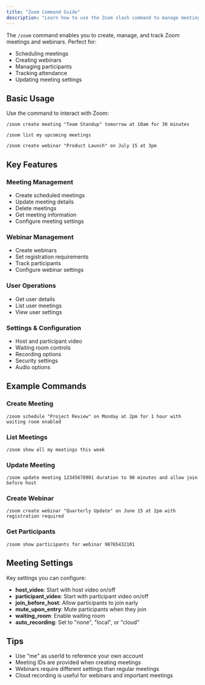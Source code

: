 ```yaml
---
title: "Zoom Command Guide"
description: "Learn how to use the Zoom slash command to manage meetings and webinars"
---
```


The `/zoom` command enables you to create, manage, and track Zoom meetings and webinars. Perfect for:

- Scheduling meetings
- Creating webinars
- Managing participants
- Tracking attendance
- Updating meeting settings

## Basic Usage

Use the command to interact with Zoom:

```
/zoom create meeting "Team Standup" tomorrow at 10am for 30 minutes
```

```
/zoom list my upcoming meetings
```

```
/zoom create webinar "Product Launch" on July 15 at 3pm
```

## Key Features

### Meeting Management
- Create scheduled meetings
- Update meeting details
- Delete meetings
- Get meeting information
- Configure meeting settings

### Webinar Management
- Create webinars
- Set registration requirements
- Track participants
- Configure webinar settings

### User Operations
- Get user details
- List user meetings
- View user settings

### Settings & Configuration
- Host and participant video
- Waiting room controls
- Recording options
- Security settings
- Audio options

## Example Commands

### Create Meeting
```
/zoom schedule "Project Review" on Monday at 2pm for 1 hour with waiting room enabled
```

### List Meetings
```
/zoom show all my meetings this week
```

### Update Meeting
```
/zoom update meeting 12345678901 duration to 90 minutes and allow join before host
```

### Create Webinar
```
/zoom create webinar "Quarterly Update" on June 15 at 2pm with registration required
```

### Get Participants
```
/zoom show participants for webinar 98765432101
```

## Meeting Settings

Key settings you can configure:
- **host_video**: Start with host video on/off
- **participant_video**: Start with participant video on/off
- **join_before_host**: Allow participants to join early
- **mute_upon_entry**: Mute participants when they join
- **waiting_room**: Enable waiting room
- **auto_recording**: Set to "none", "local", or "cloud"

## Tips
- Use "me" as userId to reference your own account
- Meeting IDs are provided when creating meetings
- Webinars require different settings than regular meetings
- Cloud recording is useful for webinars and important meetings 